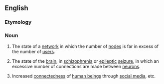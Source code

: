 ==English==

===Etymology===
{{prefix|hyper|connectivity}}

===Noun===
{{wikipedia}}
{{en-noun|-}}

# {{context|computing|lang=en}} The state of a [[network]] in which the number of [[node]]s is far in excess of the number of [[user]]s.
# {{context|pathology|lang=en}} The state of the [[brain]], in [[schizophrenia]] or [[epileptic]] [[seizure]], in which an excessive number of connections are made between [[neuron]]s.
# Increased [[connectedness]] of [[human being]]s through [[social media]], etc.